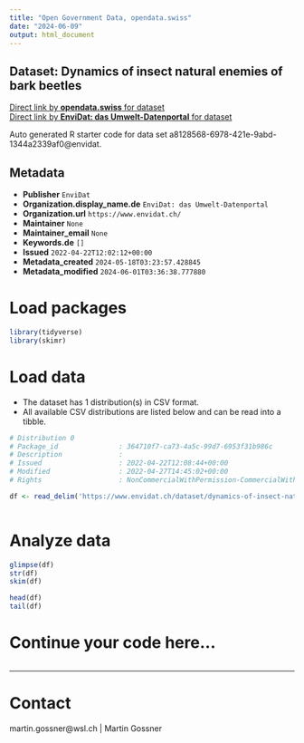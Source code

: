 ```yaml
---
title: "Open Government Data, opendata.swiss"
date: "2024-06-09"
output: html_document
---
```


## Dataset: Dynamics of insect natural enemies of bark beetles



[Direct link by **opendata.swiss** for dataset](https://opendata.swiss/de/dataset/dynamics-of-insect-natural-enemies-of-bark-beetles)<br>
[Direct link by **EnviDat: das Umwelt-Datenportal** for dataset](https://www.envidat.ch/#/metadata/dynamics-of-insect-natural-enemies-of-bark-beetles)

Auto generated R starter code for data set a8128568-6978-421e-9abd-1344a2339af0@envidat.

## Metadata

- **Publisher** `EnviDat`
- **Organization.display_name.de** `EnviDat: das Umwelt-Datenportal`
- **Organization.url** `https://www.envidat.ch/`
- **Maintainer** `None`
- **Maintainer_email** `None`
- **Keywords.de** `[]`
- **Issued** `2022-04-22T12:02:12+00:00`
- **Metadata_created** `2024-05-18T03:23:57.428845`
- **Metadata_modified** `2024-06-01T03:36:38.777880`


# Load packages

```r

library(tidyverse)
library(skimr)

```

# Load data

-   The dataset has 1 distribution(s) in CSV format.
-   All available CSV distributions are listed below and can be read into a tibble.

```r

# Distribution 0
# Package_id               : 364710f7-ca73-4a5c-99d7-6953f31b986c
# Description              : 
# Issued                   : 2022-04-22T12:08:44+00:00
# Modified                 : 2022-04-27T14:45:02+00:00
# Rights                   : NonCommercialWithPermission-CommercialWithPermission-ReferenceRequired

df <- read_delim('https://www.envidat.ch/dataset/dynamics-of-insect-natural-enemies-of-bark-beetles/resource/fb75f405-9823-4dd6-aa73-f79733d0574f')



```

# Analyze data

```r

glimpse(df)
str(df)
skim(df)

head(df)
tail(df)

```

# Continue your code here...

```r

```

------------------------------------------------------------------------

# Contact

martin.gossner@wsl.ch | Martin Gossner
